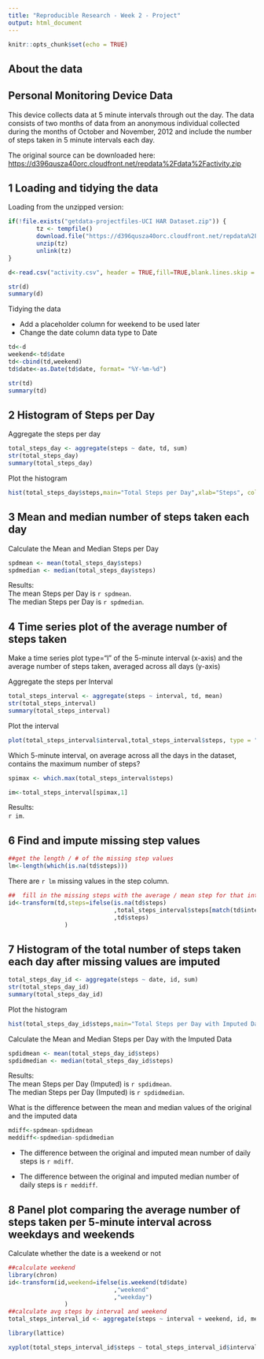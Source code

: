 ---
title: "Reproducible Research - Week 2 - Project"
output: html_document
---

```{r setup, include=FALSE}
knitr::opts_chunk$set(echo = TRUE)
```

## About the data  
## Personal Monitoring Device Data
This device collects data at 5 minute intervals through out the day. The data consists of two months of data from an anonymous individual collected during the months of October and November, 2012 and include the number of steps taken in 5 minute intervals each day.

The original source can be downloaded here:  <https://d396qusza40orc.cloudfront.net/repdata%2Fdata%2Factivity.zip>

## 1 Loading and tidying the data

Loading from the unzipped version:
```{r loaddata}

if(!file.exists("getdata-projectfiles-UCI HAR Dataset.zip")) {
        tz <- tempfile()
        download.file("https://d396qusza40orc.cloudfront.net/repdata%2Fdata%2Factivity.zip",tz)
        unzip(tz)
        unlink(tz)
}

d<-read.csv("activity.csv", header = TRUE,fill=TRUE,blank.lines.skip = TRUE,stringsAsFactors =FALSE )

```

```{r showdata}
str(d)
summary(d)
```

Tidying the data

* Add a placeholder column for weekend to be used later
* Change the date column data type to Date

    
```{r tidydata}
td<-d
weekend<-td$date
td<-cbind(td,weekend)
td$date<-as.Date(td$date, format= "%Y-%m-%d")

```

```{r showtd }
str(td)
summary(td)

```

## 2 Histogram of Steps per Day

Aggregate the steps per day  

```{r prepstepshist }
total_steps_day <- aggregate(steps ~ date, td, sum)
str(total_steps_day)
summary(total_steps_day)

```

Plot the histogram

```{r stephistogram,fig.width=12}
hist(total_steps_day$steps,main="Total Steps per Day",xlab="Steps", col="gray")

```

## 3 Mean and median number of steps taken each day 

Calculate the Mean and Median Steps per Day  

```{r stepmeanmed }
spdmean <- mean(total_steps_day$steps)
spdmedian <- median(total_steps_day$steps)

```

Results:  
The mean Steps per Day is `r spdmean`.  
The median Steps per Day is `r spdmedian`.  


## 4 Time series plot of the average number of steps taken

Make a time series plot type="l" of the 5-minute interval (x-axis) and the average number of steps taken, averaged across all days (y-axis)  

Aggregate the steps per Interval

```{r prepstepinterval }
total_steps_interval <- aggregate(steps ~ interval, td, mean)
str(total_steps_interval)
summary(total_steps_interval)

```

Plot the interval

```{r intervalplot,fig.width=12}
plot(total_steps_interval$interval,total_steps_interval$steps, type = "l",ylab="Avg Steps",xlab="Interval")

```

Which 5-minute interval, on average across all the days in the dataset, contains the maximum number of steps?  
```{r maxstepsinterval }
spimax <- which.max(total_steps_interval$steps)

im<-total_steps_interval[spimax,1]
```
Results:  
`r im`.  

## 6 Find and impute missing step values
```{r}
##get the length / # of the missing step values
lm<-length(which(is.na(td$steps)))

```

There are `r lm` missing values in the step column.
```{r}
##  fill in the missing steps with the average / mean step for that interval
id<-transform(td,steps=ifelse(is.na(td$steps)
                              ,total_steps_interval$steps[match(td$interval, total_steps_interval$interval)]
                              ,td$steps)
                )
```

## 7 Histogram of the total number of steps taken each day after missing values are imputed

```{r prepstepshistforid }
total_steps_day_id <- aggregate(steps ~ date, id, sum)
str(total_steps_day_id)
summary(total_steps_day_id)

```

Plot the histogram

```{r stephistogramid,fig.width=12}
hist(total_steps_day_id$steps,main="Total Steps per Day with Imputed Data",xlab="Steps", col="gray")

```

Calculate the Mean and Median Steps per Day with the Imputed Data

```{r stepmeanmedid }
spdidmean <- mean(total_steps_day_id$steps)
spdidmedian <- median(total_steps_day_id$steps)

```

Results:  
The mean Steps per Day (Imputed) is `r spdidmean`.  
The median Steps per Day (Imputed) is `r spdidmedian`.  
  
What is the difference between the mean and median values of the original and the imputed data

```{r }
mdiff<-spdmean-spdidmean  
meddiff<-spdmedian-spdidmedian  


```


* The difference between the original and imputed mean number of daily steps is `r mdiff`.  

* The difference between the original and imputed median number of daily steps is `r meddiff`.  


## 8 Panel plot comparing the average number of steps taken per 5-minute interval across weekdays and weekends

Calculate whether the date is a weekend or not
```{r}
##calculate weekend
library(chron)
id<-transform(id,weekend=ifelse(is.weekend(td$date)
                              ,"weekend"
                              ,"weekday")
                )
##calculate avg steps by interval and weekend
total_steps_interval_id <- aggregate(steps ~ interval + weekend, id, mean)

```

```{r fig.width=12}

library(lattice)

xyplot(total_steps_interval_id$steps ~ total_steps_interval_id$interval|total_steps_interval_id$weekend, main="Avg steps per day by Interval",xlab="Interval", ylab="Steps",layout=c(1,2), type="l")

```
